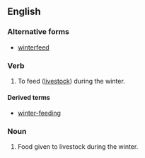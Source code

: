 ==English==

===Alternative forms===
*[[winterfeed]]

===Verb===
{{en-verb|winter-feeds|winter-feeding|winter-fed|winter-fed}}

# {{context|transitive|lang=en}} To feed ([[livestock]]) during the winter.

====Derived terms====
*[[winter-feeding]]<!--noun-->

===Noun===
{{en-noun|-}}

# Food given to livestock during the winter.